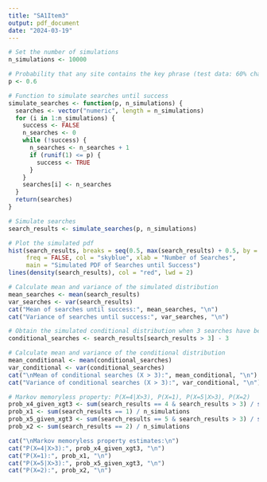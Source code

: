 ---
title: "SA1Item3"
output: pdf_document
date: "2024-03-19"
---

```{r}
# Set the number of simulations
n_simulations <- 10000

# Probability that any site contains the key phrase (test data: 60% chance)
p <- 0.6

# Function to simulate searches until success
simulate_searches <- function(p, n_simulations) {
  searches <- vector("numeric", length = n_simulations)
  for (i in 1:n_simulations) {
    success <- FALSE
    n_searches <- 0
    while (!success) {
      n_searches <- n_searches + 1
      if (runif(1) <= p) {
        success <- TRUE
      }
    }
    searches[i] <- n_searches
  }
  return(searches)
}

# Simulate searches
search_results <- simulate_searches(p, n_simulations)

# Plot the simulated pdf
hist(search_results, breaks = seq(0.5, max(search_results) + 0.5, by = 1),
     freq = FALSE, col = "skyblue", xlab = "Number of Searches",
     main = "Simulated PDF of Searches until Success")
lines(density(search_results), col = "red", lwd = 2)

# Calculate mean and variance of the simulated distribution
mean_searches <- mean(search_results)
var_searches <- var(search_results)
cat("Mean of searches until success:", mean_searches, "\n")
cat("Variance of searches until success:", var_searches, "\n")

# Obtain the simulated conditional distribution when 3 searches have been carried out without success
conditional_searches <- search_results[search_results > 3] - 3

# Calculate mean and variance of the conditional distribution
mean_conditional <- mean(conditional_searches)
var_conditional <- var(conditional_searches)
cat("\nMean of conditional searches (X > 3):", mean_conditional, "\n")
cat("Variance of conditional searches (X > 3):", var_conditional, "\n")

# Markov memoryless property: P(X=4|X>3), P(X=1), P(X=5|X>3), P(X=2)
prob_x4_given_xgt3 <- sum(search_results == 4 & search_results > 3) / sum(search_results > 3)
prob_x1 <- sum(search_results == 1) / n_simulations
prob_x5_given_xgt3 <- sum(search_results == 5 & search_results > 3) / sum(search_results > 3)
prob_x2 <- sum(search_results == 2) / n_simulations

cat("\nMarkov memoryless property estimates:\n")
cat("P(X=4|X>3):", prob_x4_given_xgt3, "\n")
cat("P(X=1):", prob_x1, "\n")
cat("P(X=5|X>3):", prob_x5_given_xgt3, "\n")
cat("P(X=2):", prob_x2, "\n")


```
